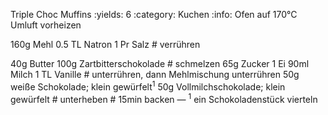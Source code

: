 Triple Choc Muffins
:yields: 6
:category: Kuchen
:info: Ofen auf 170°C Umluft vorheizen

160g Mehl
0.5 TL Natron
1 Pr Salz
# verrühren

40g Butter
100g Zartbitterschokolade
# schmelzen
65g Zucker
1 Ei
90ml Milch
1 TL Vanille
# unterrühren, dann Mehlmischung unterrühren
50g weiße Schokolade; klein gewürfelt^1^
50g Vollmilchschokolade; klein gewürfelt
# unterheben
# 15min backen
---
^1^ ein Schokoladenstück vierteln



